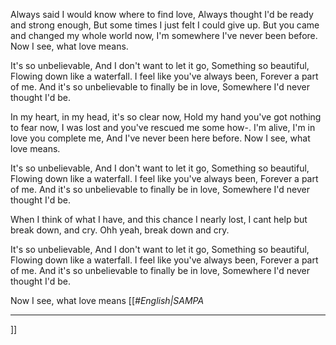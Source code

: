 {{also|Sampa}}
Always said I would know where to find love, 
Always thought I'd be ready and strong enough, 
But some times I just felt I could give up. 
But you came and changed my whole world now, 
I'm somewhere I've never been before. 
Now I see, what love means. 

It's so unbelievable, 
And I don't want to let it go, 
Something so beautiful, 
Flowing down like a waterfall. 
I feel like you've always been, 
Forever a part of me. 
And it's so unbelievable to finally be in love, 
Somewhere I'd never thought I'd be. 

In my heart, in my head, it's so clear now, 
Hold my hand you've got nothing to fear now, 
I was lost and you've rescued me some how-. 
I'm alive, I'm in love you complete me, 
And I've never been here before. 
Now I see, what love means. 

It's so unbelievable, 
And I don't want to let it go, 
Something so beautiful, 
Flowing down like a waterfall. 
I feel like you've always been, 
Forever a part of me. 
And it's so unbelievable to finally be in love, 
Somewhere I'd never thought I'd be. 

When I think of what I have, and this chance I nearly lost, 
I cant help but break down, and cry. 
Ohh yeah, break down and cry. 

It's so unbelievable, 
And I don't want to let it go, 
Something so beautiful, 
Flowing down like a waterfall. 
I feel like you've always been, 
Forever a part of me. 
And it's so unbelievable to finally be in love, 
Somewhere I'd never thought I'd be. 

Now I see, what love means
[[''#English|SAMPA''
----
]]